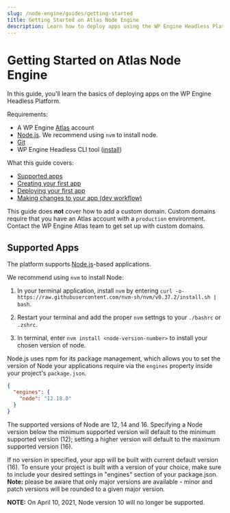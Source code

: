 ```yaml
---
slug: /node-engine/guides/getting-started
title: Getting Started on Atlas Node Engine
description: Learn how to deploy apps using the WP Engine Headless Platform, Atlas.
---
```


# Getting Started on Atlas Node Engine

In this guide, you'll learn the basics of deploying apps on the WP Engine Headless Platform.

Requirements:

- A WP Engine [Atlas](https://wpengine.com/atlas) account
- [Node.js](https://nodejs.org/en/download/). We recommend using `nvm` to install node.
- [Git](https://git-scm.com/downloads)
- WP Engine Headless CLI tool ([install](../introduction#install-the-atlas-cli))

What this guide covers:

- [Supported apps](#supported-apps)
- [Creating your first app](./create-app)
- [Deploying your first app](./deployment)
- [Making changes to your app (dev workflow)](./developer-workflow)

This guide does **not** cover how to add a custom domain. Custom domains require that you have an Atlas account with a `production` environment. Contact the WP Engine Atlas team to get set up with custom domains.

## Supported Apps

The platform supports [Node.js](https://nodejs.org/)-based applications.

We recommend using `nvm` to install Node:

1. In your terminal application, install `nvm` by entering `curl -o- https://raw.githubusercontent.com/nvm-sh/nvm/v0.37.2/install.sh | bash`.

2. Restart your terminal and add the proper `nvm` settngs to your `./bashrc` or `.zshrc`.

3. In terminal, enter `nvm install <node-version-number>` to install your chosen version of node.

Node.js uses npm for its package management, which allows you to set the version of Node your applications require via the `engines` property inside your project's `package.json`.

```json
{
  "engines": {
    "node": "12.18.0"
  }
}
```

The supported versions of Node are 12, 14 and 16. Specifying a Node version below the minimum supported version will default to the minimum supported version (12); setting a higher version will default to the maximum supported version (16). 

If no version in specified, your app will be built with current default version (16). To ensure your project is built with a version of your choice, make sure to include your desired settings in "engines" section of your package.json. **Note:** please be aware that only major versions are available - minor and patch versions will be rounded to a given major version.

**NOTE:** On April 10, 2021, Node version 10 will no longer be supported.
